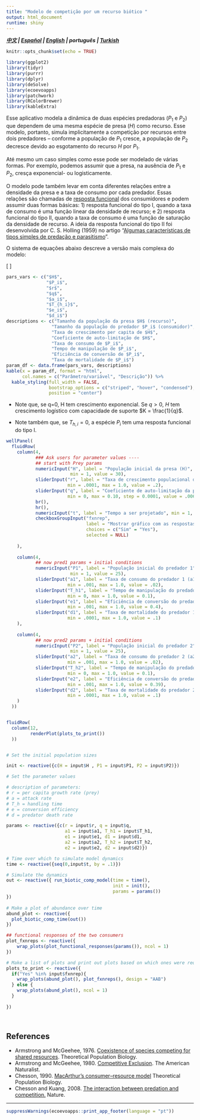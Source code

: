 ```yaml
---
title: "Modelo de competição por um recurso biótico "
output: html_document
runtime: shiny
---
```



***[中文](https://ecoevoapps.shinyapps.io/biotic_resource_competition_ch) |  [Español](https://ecoevoapps.shinyapps.io/biotic_resource_competition_es) |  [English](https://ecoevoapps.shinyapps.io/biotic_resource_competition) | português | [Turkish](https://ecoevoapps.shinyapps.io/biotic_resource_competition_tr)  ***


```r
knitr::opts_chunk$set(echo = TRUE)

library(ggplot2)
library(tidyr)
library(purrr)
library(dplyr)
library(deSolve)
library(ecoevoapps)
library(patchwork)
library(RColorBrewer)
library(kableExtra)
```

Esse aplicativo modela a dinâmica de duas espécies predadoras ($P_1$ e $P_2$) que dependem de uma mesma espécie de presa ($H$) como recurso. Esse modelo, portanto, simula implicitamente a competição por recursos entre dois predadores – conforme a população de $P_1$ cresce, a população de $P_2$ decresce devido ao esgotamento do recurso $H$ por $P_1$.

Até mesmo um caso simples como esse pode ser modelado de várias formas. Por exemplo, podemos assumir que a presa, na ausência de $P_1$ e $P_2$, cresça exponencial- ou logisticamente.

O modelo pode também levar em conta diferentes relações entre a densidade da presa e a taxa de consumo por cada predador. Essas relações são chamadas de [resposta funcional](https://en.wikipedia.org/wiki/Functional_response) dos consumidores e podem assumir duas formas básicas: 1) resposta funcional do tipo I, quando a taxa de consumo é uma função linear da densidade de recurso; e 2) resposta funcional do tipo II, quando a taxa de consumo é uma função de saturação da densidade de recurso. A ideia da resposta funcional do tipo II foi desenvolvida por C. S. Holling (1959) no artigo "[Algumas características de tipos simples de predação e parasitismo](https://hahana.soest.hawaii.edu/cmoreserver/summercourse/2010/documents/Holling_1959b.pdf)".



O sistema de equações abaixo descreve a versão mais complexa do modelo:

\[
\begin{align}
\frac{dH}{dt} &= rH  \bigl(1-qH\bigr) - \frac{a_1HP_1}{1+a_1T_{h1}H} - \frac{a_2HP_2}{1+a_2T_{h2}H} \\
\\
\frac{dP_1}{dt} &= e_{1} \frac{a_1HP_1}{1+a_1T_{h1}H} - d_1P_1
\\
\\
\frac{dP2}{dt} &= e_2 \frac{a_2HP_2}{1+a_2T_{h2}H} - d_2P_2
\end{align}
\]


```r
pars_vars <- c("$H$", 
               "$P_i$", 
               "$r$", 
               "$q$", 
               "$a_i$", 
               "$T_{h_i}$", 
               "$e_i$", 
               "$d_i$")
descriptions <- c("Tamanho da população da presa $H$ (recurso)",
                 "Tamanho da população do predador $P_i$ (consumidor)",
                 "Taxa de crescimento per capita de $H$",
                 "Coeficiente de auto-limitação de $H$",
                 "Taxa de consumo de $P_i$",
                 "Tempo de manipulação de $P_i$",
                 "Eficiência de conversão de $P_i$",
                 "Taxa de mortalidade de $P_i$")
param_df <- data.frame(pars_vars, descriptions)
kable(x = param_df, format = "html", 
      col.names = c("Parâmetro/variável", "Descrição")) %>%
  kable_styling(full_width = FALSE, 
                bootstrap_options = c("striped", "hover", "condensed"),
                position = "center")
```  

* Note que, se q=0, H tem crescimento exponencial. Se $q>0$, $H$ tem crescimento logístico com capacidade de suporte $K = \frac{1}{q}$.

* Note também que, se $T_{h,i}=0$, a espécie $P_i$ tem uma resposta funcional do tipo I.

```r
wellPanel(
  fluidRow(
    column(4, 
           ### Ask users for parameter values ----
           ## start with Prey params
           numericInput("H", label = "População inicial da presa (H)", 
                        min = 1, value = 30),
           sliderInput("r", label = "Taxa de crescimento populacional da presa (r)", 
                       min = .0001, max = 1.0, value = .2),
           sliderInput("q", label = "Coeficiente de auto-limitação da presa (q)",
                       min = 0, max = 0.10, step = 0.0001, value = .0066),
           br(),
           hr(),
           numericInput("t", label = "Tempo a ser projetado", min = 1, value = 1000),
           checkboxGroupInput("fxnrep", 
                              label = "Mostrar gráfico com as respostas funcionais?",
                              choices = c("Sim" = "Yes"),
                              selected = NULL)
           
    ),
    
    column(4,
           ## now pred1 params + initial conditions
           numericInput("P1", label = "População inicial do predador 1", 
                        min = 1, value = 25),
           sliderInput("a1", label = "Taxa de consumo do predador 1 (a1)", 
                       min = .001, max = 1.0, value = .02),
           sliderInput("T_h1", label = "Tempo de manipulação do predador 1 (Th_1)", 
                       min = 0, max = 1.0, value = 0.1),
           sliderInput("e1", label = "Eficiência de conversão do predador 1 (e1)",
                       min = .001, max = 1.0, value = 0.4),
           sliderInput("d1", label = "Taxa de mortalidade do predador 1 (d1)",
                       min = .0001, max = 1.0, value = .1)
    ),
    
    column(4,
           ## now pred2 params + initial conditions
           numericInput("P2", label = "População inicial do predador 2",
                        min = 1, value = 25),
           sliderInput("a2", label = "Taxa de consumo do predador 2 (a2)",
                       min = .001, max = 1.0, value = .02),
           sliderInput("T_h2", label = "Tempo de manipulação do predador 2 (Th_2)", 
                       min = 0, max = 1.0, value = 0.1),
           sliderInput("e2", label = "Eficiência de conversão do predador 2 (e2)",
                       min = .001, max = 1.0, value = 0.39),
           sliderInput("d2", label = "Taxa de mortalidade do predador 2 (d2)", 
                       min = .0001, max = 1.0, value = .1)
    )
  ))


fluidRow(
  column(12,
         renderPlot(plots_to_print())
  ))


# Set the initial population sizes

init <- reactive({c(H = input$H , P1 = input$P1, P2 = input$P2)})

# Set the parameter values

# description of parameters:
# r = per capita growth rate (prey)
# a = attack rate 
# T_h = handling time
# e = conversion efficiency
# d = predator death rate 

params <- reactive({c(r = input$r, q = input$q,
                      a1 = input$a1, T_h1 = input$T_h1, 
                      e1 = input$e1, d1 = input$d1, 
                      a2 = input$a2, T_h2 = input$T_h2, 
                      e2 = input$e2, d2 = input$d2)})

# Time over which to simulate model dynamics
time <- reactive({seq(0,input$t, by = .1)})

# Simulate the dynamics
out <- reactive({ run_biotic_comp_model(time = time(), 
                                        init = init(), 
                                        params = params())
})
  
# Make a plot of abundance over time
abund_plot <- reactive({
  plot_biotic_comp_time(out())
})

## functional responses of the two consumers
plot_fxnreps <- reactive({
    wrap_plots(plot_functional_responses(params()), ncol = 1)
})

# Make a list of plots and print out plots based on which ones were requested ----
plots_to_print <- reactive({
  if("Yes" %in% input$fxnrep){
    wrap_plots(abund_plot(), plot_fxnreps(), design = "AAB")
  } else {
    wrap_plots(abund_plot(), ncol = 1)
  }
  
})

   
```

## References 

- Armstrong and McGeehee, 1976. [Coexistence of species competing for shared resources](http://www-users.math.umn.edu/~mcgehee/publications/Armstrong1976b/Armstrong1976TheorPopBio9p317.pdf). Theoretical Population Biology.  
- Armstrong and McGeehee, 1980. [Competitive Exclusion](https://www.journals.uchicago.edu/doi/10.1086/283553). The American Naturalist.   
- Chesson, 1990. [MacArthur’s consumer–resource model](http://eebweb.arizona.edu/Faculty/chesson/Peter/Reprints/1990_MacArthur%27s%20consumer-resource%20model.pdf) Theoretical Population Biology.   
- Chesson and Kuang, 2008.  [The interaction between predation and competition.](https://www.nature.com/articles/nature07248) Nature. 

-------------


```r
suppressWarnings(ecoevoapps::print_app_footer(language = "pt"))
```

